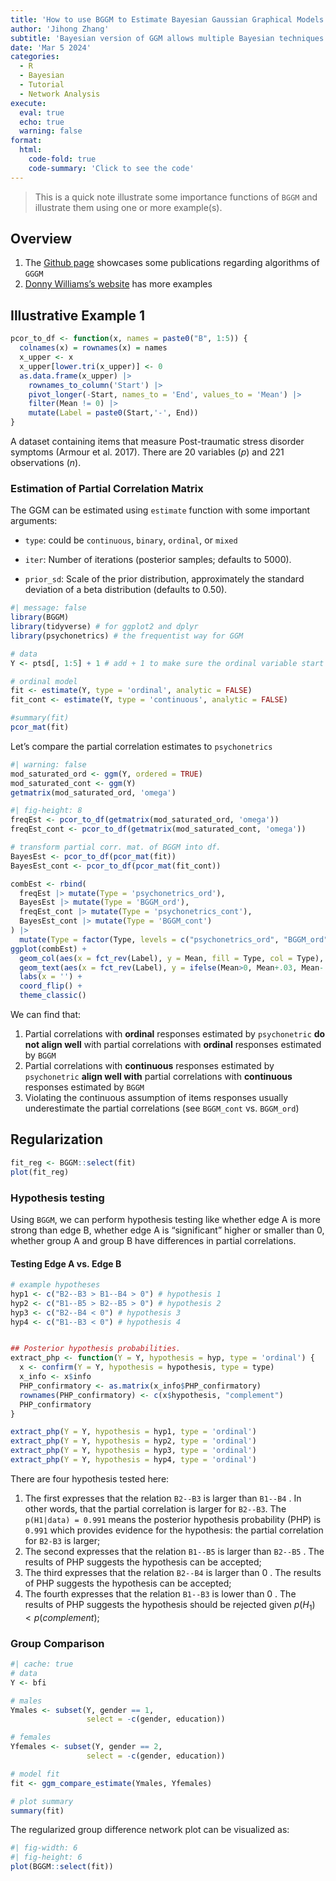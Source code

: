 ```yaml
---
title: 'How to use BGGM to Estimate Bayesian Gaussian Graphical Models'
author: 'Jihong Zhang'
subtitle: 'Bayesian version of GGM allows multiple Bayesian techniques to be used in psychological network.'
date: 'Mar 5 2024'
categories:
  - R
  - Bayesian
  - Tutorial
  - Network Analysis
execute: 
  eval: true
  echo: true
  warning: false
format: 
  html: 
    code-fold: true
    code-summary: 'Click to see the code'
---
```


> This is a quick note illustrate some importance functions of `BGGM` and illustrate them using one or more example(s).

## Overview

1.  The [Github page](https://github.com/donaldRwilliams/BGGM) showcases some publications regarding algorithms of `GGGM`
2.  [Donny Williams's website](https://donaldrwilliams.github.io/BGGM/) has more examples

## Illustrative Example 1

```r
pcor_to_df <- function(x, names = paste0("B", 1:5)) {
  colnames(x) = rownames(x) = names
  x_upper <- x
  x_upper[lower.tri(x_upper)] <- 0
  as.data.frame(x_upper) |> 
    rownames_to_column('Start') |> 
    pivot_longer(-Start, names_to = 'End', values_to = 'Mean') |> 
    filter(Mean != 0) |> 
    mutate(Label = paste0(Start,'-', End))  
}
```

A dataset containing items that measure Post-traumatic stress disorder symptoms (Armour et al. 2017). There are 20 variables (*p*) and 221 observations (*n*).

### Estimation of Partial Correlation Matrix

The GGM can be estimated using `estimate` function with some important arguments:

-   `type`: could be `continuous`, `binary`, `ordinal`, or `mixed`

-   `iter`: Number of iterations (posterior samples; defaults to 5000).

-   `prior_sd`: Scale of the prior distribution, approximately the standard deviation of a beta distribution (defaults to 0.50).

```r
#| message: false
library(BGGM)
library(tidyverse) # for ggplot2 and dplyr
library(psychonetrics) # the frequentist way for GGM

# data
Y <- ptsd[, 1:5] + 1 # add + 1 to make sure the ordinal variable start from '1'

# ordinal model
fit <- estimate(Y, type = 'ordinal', analytic = FALSE)
fit_cont <- estimate(Y, type = 'continuous', analytic = FALSE)

#summary(fit)
pcor_mat(fit)
```

Let's compare the partial correlation estimates to `psychonetrics`

```r
#| warning: false
mod_saturated_ord <- ggm(Y, ordered = TRUE)
mod_saturated_cont <- ggm(Y)
getmatrix(mod_saturated_ord, 'omega')
```

```r
#| fig-height: 8
freqEst <- pcor_to_df(getmatrix(mod_saturated_ord, 'omega')) 
freqEst_cont <- pcor_to_df(getmatrix(mod_saturated_cont, 'omega')) 

# transform partial corr. mat. of BGGM into df.
BayesEst <- pcor_to_df(pcor_mat(fit))
BayesEst_cont <- pcor_to_df(pcor_mat(fit_cont)) 

combEst <- rbind(
  freqEst |> mutate(Type = 'psychonetrics_ord'),
  BayesEst |> mutate(Type = 'BGGM_ord'),
  freqEst_cont |> mutate(Type = 'psychonetrics_cont'),
  BayesEst_cont |> mutate(Type = 'BGGM_cont')
) |> 
  mutate(Type = factor(Type, levels = c("psychonetrics_ord", "BGGM_ord", "psychonetrics_cont","BGGM_cont")))
ggplot(combEst) +
  geom_col(aes(x = fct_rev(Label), y = Mean, fill = Type, col = Type), position = position_dodge()) +
  geom_text(aes(x = fct_rev(Label), y = ifelse(Mean>0, Mean+.03, Mean-.03), label = round(Mean, 3), group = Type), position = position_dodge(width = .9)) +
  labs(x = '') +
  coord_flip() +
  theme_classic()
```

We can find that:

1.  Partial correlations with **ordinal** responses estimated by `psychonetric` **do not align well** with partial correlations with **ordinal** responses estimated by `BGGM`
2.  Partial correlations with **continuous** responses estimated by `psychonetric` **align well with** partial correlations with **continuous** responses estimated by `BGGM`
3.  Violating the continuous assumption of items responses usually underestimate the partial correlations (see `BGGM_cont` vs. `BGGM_ord`)

## Regularization

```r
fit_reg <- BGGM::select(fit)
plot(fit_reg)
```

### Hypothesis testing

Using `BGGM`, we can perform hypothesis testing like whether edge A is more strong than edge B, whether edge A is "significant" higher or smaller than 0, whether group A and group B have differences in partial correlations.

#### Testing Edge A vs. Edge B

```r
# example hypotheses
hyp1 <- c("B2--B3 > B1--B4 > 0") # hypothesis 1
hyp2 <- c("B1--B5 > B2--B5 > 0") # hypothesis 2
hyp3 <- c("B2--B4 < 0") # hypothesis 3
hyp4 <- c("B1--B3 < 0") # hypothesis 4


## Posterior hypothesis probabilities.
extract_php <- function(Y = Y, hypothesis = hyp, type = 'ordinal') {
  x <- confirm(Y = Y, hypothesis = hypothesis, type = type)
  x_info <- x$info
  PHP_confirmatory <- as.matrix(x_info$PHP_confirmatory)
  rownames(PHP_confirmatory) <- c(x$hypothesis, "complement")
  PHP_confirmatory
}

extract_php(Y = Y, hypothesis = hyp1, type = 'ordinal')
extract_php(Y = Y, hypothesis = hyp2, type = 'ordinal')
extract_php(Y = Y, hypothesis = hyp3, type = 'ordinal')
extract_php(Y = Y, hypothesis = hyp4, type = 'ordinal')
```

There are four hypothesis tested here:

1.  The first expresses that the relation `B2--B3` is larger than `B1--B4` . In other words, that the partial correlation is larger for `B2--B3`. The `p(H1|data) = 0.991` means the posterior hypothesis probability (PHP) is `0.991` which provides evidence for the hypothesis: the partial correlation for `B2-B3` is larger;
2.  The second expresses that the relation `B1--B5` is larger than `B2--B5` . The results of PHP suggests the hypothesis can be accepted;
3.  The third expresses that the relation `B2--B4` is larger than 0 . The results of PHP suggests the hypothesis can be accepted;
4.  The fourth expresses that the relation `B1--B3` is lower than 0 . The results of PHP suggests the hypothesis should be rejected given $p(H_1) < p(complement)$;

### Group Comparison

```r
#| cache: true
# data
Y <- bfi

# males
Ymales <- subset(Y, gender == 1, 
                 select = -c(gender, education))

# females
Yfemales <- subset(Y, gender == 2, 
                 select = -c(gender, education))

# model fit
fit <- ggm_compare_estimate(Ymales, Yfemales)

# plot summary
summary(fit)
```

The regularized group difference network plot can be visualized as:

```r
#| fig-width: 6
#| fig-height: 6
plot(BGGM::select(fit))
```
